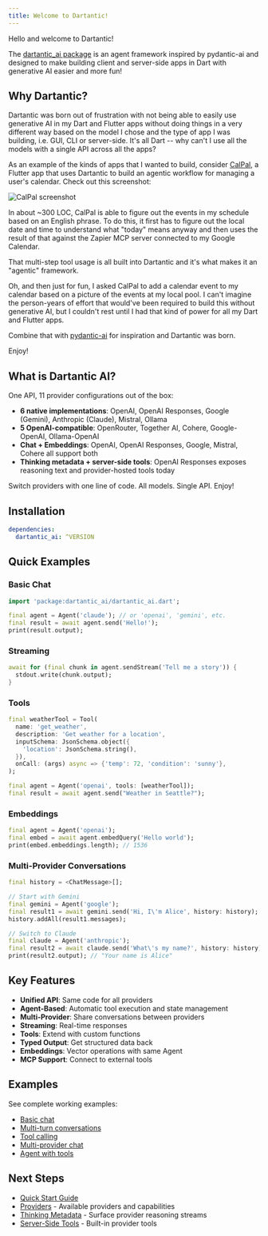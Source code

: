 ```yaml
---
title: Welcome to Dartantic!
---
```


Hello and welcome to Dartantic!

The [dartantic_ai package](https://pub.dev/packages/dartantic_ai) is an agent framework inspired by pydantic-ai and designed to make building client and server-side apps in Dart with generative AI easier and more fun!

## Why Dartantic?

Dartantic was born out of frustration with not being able to easily use generative AI in my Dart and Flutter apps without doing things in a very different way based on the model I chose and the type of app I was building, i.e. GUI, CLI or server-side. It's all Dart -- why can't I use all the models with a single API across all the apps?

As an example of the kinds of apps that I wanted to build, consider [CalPal](https://github.com/csells/calpal), a Flutter app that uses Dartantic to build an agentic workflow for managing a user's calendar. Check out this screenshot:

<Image src="/images/calpal.png" alt="CalPal screenshot" caption="CalPal in action" />

In about ~300 LOC, CalPal is able to figure out the events in my schedule based on an English phrase. To do this, it first has to figure out the local date and time to understand what "today" means anyway and then uses the result of that against the Zapier MCP server connected to my Google Calendar.

That multi-step tool usage is all built into Dartantic and it's what makes it an "agentic" framework.

Oh, and then just for fun, I asked CalPal to add a calendar event to my calendar based on a picture of the events at my local pool. I can't imagine the person-years of effort that would've been required to build this without generative AI, but I couldn't rest until I had that kind of power for all my Dart and Flutter apps.

Combine that with [pydantic-ai](https://ai.pydantic.dev/) for inspiration and Dartantic was born.

Enjoy!

## What is Dartantic AI?

One API, 11 provider configurations out of the box:
- **6 native implementations**: OpenAI, OpenAI Responses, Google (Gemini), Anthropic (Claude), Mistral, Ollama
- **5 OpenAI-compatible**: OpenRouter, Together AI, Cohere, Google-OpenAI, Ollama-OpenAI
- **Chat + Embeddings**: OpenAI, OpenAI Responses, Google, Mistral, Cohere all support both
- **Thinking metadata + server-side tools**: OpenAI Responses exposes reasoning text and provider-hosted tools today

Switch providers with one line of code. All models. Single API. Enjoy!

## Installation

```yaml
dependencies:
  dartantic_ai: ^VERSION
```

## Quick Examples

### Basic Chat
```dart
import 'package:dartantic_ai/dartantic_ai.dart';

final agent = Agent('claude'); // or 'openai', 'gemini', etc.
final result = await agent.send('Hello!');
print(result.output);
```

### Streaming
```dart
await for (final chunk in agent.sendStream('Tell me a story')) {
  stdout.write(chunk.output);
}
```

### Tools
```dart
final weatherTool = Tool(
  name: 'get_weather',
  description: 'Get weather for a location',
  inputSchema: JsonSchema.object({
    'location': JsonSchema.string(),
  }),
  onCall: (args) async => {'temp': 72, 'condition': 'sunny'},
);

final agent = Agent('openai', tools: [weatherTool]);
final result = await agent.send("Weather in Seattle?");
```

### Embeddings
```dart
final agent = Agent('openai');
final embed = await agent.embedQuery('Hello world');
print(embed.embeddings.length); // 1536
```

### Multi-Provider Conversations
```dart
final history = <ChatMessage>[];

// Start with Gemini
final gemini = Agent('google');
final result1 = await gemini.send('Hi, I\'m Alice', history: history);
history.addAll(result1.messages);

// Switch to Claude
final claude = Agent('anthropic');
final result2 = await claude.send('What\'s my name?', history: history);
print(result2.output); // "Your name is Alice"
```

## Key Features

- **Unified API**: Same code for all providers
- **Agent-Based**: Automatic tool execution and state management
- **Multi-Provider**: Share conversations between providers
- **Streaming**: Real-time responses
- **Tools**: Extend with custom functions
- **Typed Output**: Get structured data back
- **Embeddings**: Vector operations with same Agent
- **MCP Support**: Connect to external tools

## Examples

See complete working examples:
- [Basic chat](https://github.com/csells/dartantic_ai/blob/main/packages/dartantic_ai/example/bin/chat.dart)
- [Multi-turn conversations](https://github.com/csells/dartantic_ai/blob/main/packages/dartantic_ai/example/bin/multi_turn_chat.dart)
- [Tool calling](https://github.com/csells/dartantic_ai/blob/main/packages/dartantic_ai/example/bin/single_tool_call.dart)
- [Multi-provider chat](https://github.com/csells/dartantic_ai/blob/main/packages/dartantic_ai/example/bin/multi_provider.dart)
- [Agent with tools](https://github.com/csells/dartantic_ai/blob/main/packages/dartantic_ai/example/bin/agent.dart)

## Next Steps

- [Quick Start Guide](/quick-start)
- [Providers](/providers) - Available providers and capabilities
- [Thinking Metadata](/thinking) - Surface provider reasoning streams
- [Server-Side Tools](/server-side-tools) - Built-in provider tools
